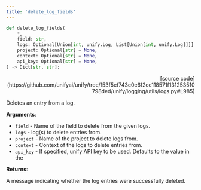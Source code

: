 ```yaml
---
title: 'delete_log_fields'
---
```


```python
def delete_log_fields(
    *,
    field: str,
    logs: Optional[Union[int, unify.Log, List[Union[int, unify.Log]]]] = None,
    project: Optional[str] = None,
    context: Optional[str] = None,
    api_key: Optional[str] = None,
) -> Dict[str, str]:
```

<p align="right">[source code](https://github.com/unifyai/unify/tree/f53f5ef743c0e6f2ce118571f131253510798ded/unify/logging/utils/logs.py#L985)</p>

Deletes an entry from a log.

**Arguments**:

- `field` - Name of the field to delete from the given logs.
- `logs` - log(s) to delete entries from.
- `project` - Name of the project to delete logs from.
- `context` - Context of the logs to delete entries from.
- `api_key` - If specified, unify API key to be used. Defaults to the value in the



**Returns**:

A message indicating whether the log entries were successfully deleted.